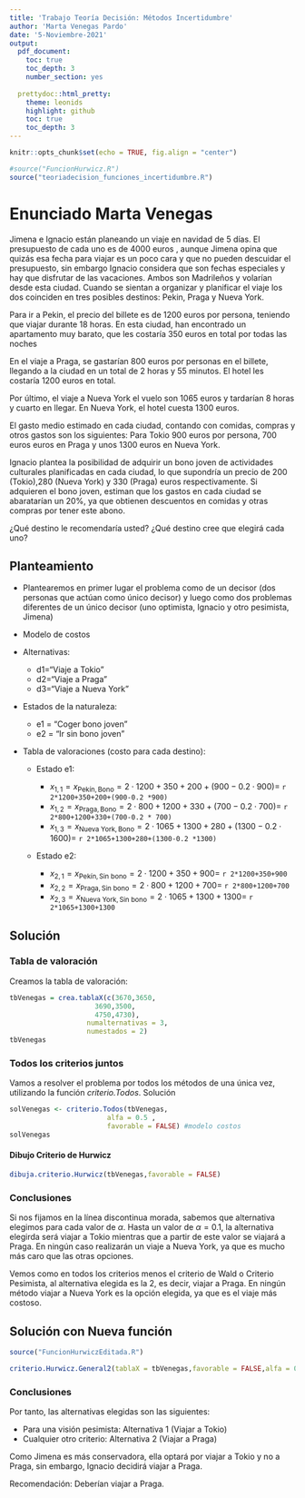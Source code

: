 ```yaml
---
title: 'Trabajo Teoría Decisión: Métodos Incertidumbre'
author: 'Marta Venegas Pardo'
date: '5-Noviembre-2021'
output:
  pdf_document:
    toc: true
    toc_depth: 3
    number_section: yes
    
  prettydoc::html_pretty:
    theme: leonids
    highlight: github
    toc: true
    toc_depth: 3
---
```


```r
knitr::opts_chunk$set(echo = TRUE, fig.align = "center")
```


```r
#source("FuncionHurwicz.R")
source("teoriadecision_funciones_incertidumbre.R")
```


# Enunciado Marta Venegas


Jimena e Ignacio están planeando un viaje en navidad de 5 días. El presupuesto de cada uno es de 4000 euros , aunque Jimena opina que quizás esa fecha para viajar es un poco cara y que no pueden descuidar el presupuesto, sin embargo Ignacio considera que son fechas especiales y hay que disfrutar de las vacaciones. Ambos son Madrileños y volarían desde esta ciudad. Cuando se sientan a organizar y planificar el viaje los dos coinciden en tres posibles destinos: Pekin, Praga y Nueva York.

Para ir a Pekin, el precio del billete es de 1200 euros por persona, teniendo que viajar durante 18 horas. En esta ciudad, han encontrado un apartamento muy barato, que les costaría  350 euros en total por todas las noches

En el viaje a Praga, se gastarían 800 euros por personas en el billete, llegando a la ciudad en un total de 2 horas y 55 minutos. El hotel les costaría 1200 euros en total.

Por último, el viaje a Nueva York el vuelo son 1065 euros y tardarían 8 horas y cuarto en llegar. En Nueva York, el hotel cuesta 1300 euros.

El gasto medio estimado en cada ciudad, contando con comidas, compras y otros gastos son los siguientes: Para Tokio 900 euros por persona, 700 euros euros en Praga y unos 1300 euros en Nueva York.

Ignacio plantea la posibilidad de adquirir un bono joven de actividades culturales planificadas en cada ciudad, lo que supondría un precio de 200 (Tokio),280 (Nueva York) y 330 (Praga) euros respectivamente. Si adquieren el bono joven, estiman que los gastos en cada ciudad se abaratarían un 20%, ya que obtienen descuentos en comidas y otras compras por tener este abono.


¿Qué destino le recomendaría usted? ¿Qué destino cree que elegirá cada uno?

## Planteamiento

- Plantearemos en primer lugar el problema como de un decisor (dos personas que actúan como único decisor) y luego como dos problemas diferentes de un único decisor (uno optimista, Ignacio y otro pesimista, Jimena)

- Modelo de costos


- Alternativas: 

    -   d1="Viaje a Tokio"
    -   d2="Viaje a Praga"
    -   d3="Viaje a Nueva York"

-   Estados de la naturaleza:

    -   e1 = "Coger bono joven"
    -   e2 = "Ir sin bono joven"

-   Tabla de valoraciones (costo para cada destino):

    -   Estado e1:

        -   $x_{1,1} = x_{\text{Pekín},\text{Bono} }= 2 \cdot1200+350+200+(900-0.2 \cdot900)=$  `r 2*1200+350+200+(900-0.2 *900)`
        -   $x_{1,2} = x_{\text{Praga},\text{Bono} }= 2 \cdot 800+1200+330+(700-0.2 \cdot 700)=$  `r 2*800+1200+330+(700-0.2 * 700)`
        -   $x_{1,3} = x_{\text{Nueva York},\text{Bono} }= 2 \cdot 1065+1300+280+(1300-0.2 \cdot1600)=$  `r 2*1065+1300+280+(1300-0.2 *1300)`
        
    -   Estado e2:

        -   $x_{2,1} = x_{\text{Pekín},\text{Sin bono} }= 2 \cdot1200+350+900=$  `r 2*1200+350+900`
        -   $x_{2,2} = x_{\text{Praga},\text{Sin bono} }= 2 \cdot 800+1200+700=$  `r 2*800+1200+700`
        -   $x_{2,3} = x_{\text{Nueva York},\text{Sin bono} }= 2 \cdot 1065+1300+1300=$  `r 2*1065+1300+1300`

## Solución

### Tabla de valoración

Creamos la tabla de valoración:

```r
tbVenegas = crea.tablaX(c(3670,3650,
                     3690,3500,
                     4750,4730),
                   numalternativas = 3,
                   numestados = 2)
tbVenegas
```



### Todos los criterios juntos

Vamos a resolver el problema por todos los métodos de una única vez, utilizando la función *criterio.Todos*.
Solución

        
```r
solVenegas <- criterio.Todos(tbVenegas, 
                        alfa = 0.5 ,
                        favorable = FALSE) #modelo costos
solVenegas
```

#### Dibujo Criterio de Hurwicz 

```r
dibuja.criterio.Hurwicz(tbVenegas,favorable = FALSE)
```

### Conclusiones

Si nos fijamos en la línea discontinua morada, sabemos que alternativa elegimos para cada valor de $\alpha$. Hasta un valor de $\alpha = 0.1$, la alternativa elegirda será viajar a Tokio mientras que a partir de este valor se viajará a Praga. En ningún caso realizarán un viaje a Nueva York, ya que es mucho más caro que las otras opciones.

Vemos como en todos los criterios menos el criterio de Wald o Criterio Pesimista, al alternativa elegida es la 2, es decir, viajar a Praga. En ningún método viajar a Nueva York es la opción elegida, ya que es el viaje más costoso.



## Solución con Nueva función

```r
source("FuncionHurwiczEditada.R")
```



```r
criterio.Hurwicz.General2(tablaX = tbVenegas,favorable = FALSE,alfa = 0.4 ) # modelo de costos 
```

### Conclusiones

Por tanto, las alternativas elegidas son las siguientes:

- Para una visión pesimista: Alternativa 1 (Viajar a Tokio)
- Cualquier otro criterio: Alternativa 2 (Viajar a Praga)

Como Jimena es más conservadora, ella optará por viajar a Tokio y no a Praga, sin embargo, Ignacio decidirá viajar a Praga.

Recomendación: Deberían viajar a Praga.




